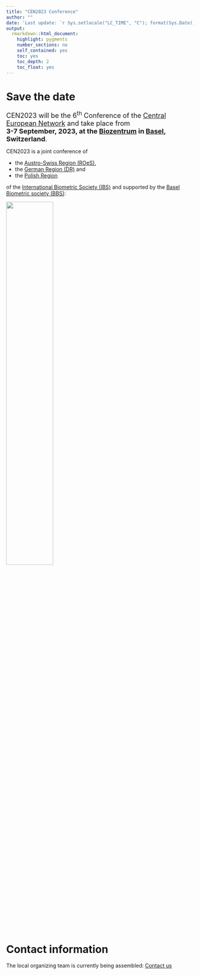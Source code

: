 ```yaml
---
title: "CEN2023 Conference"
author: ""
date: 'Last update: `r Sys.setlocale("LC_TIME", "C"); format(Sys.Date(), "%d %b %Y")`'
output: 
  rmarkdown::html_document:
    highlight: pygments
    number_sections: no
    self_contained: yes
    toc: yes
    toc_depth: 2
    toc_float: yes
---
```


# Save the date

<font size="4">
CEN2023 will be the $6^\text{th}$ Conference of the [Central European Network](https://www.biometricsociety.org/about/regions-networks/central-european-network) and take place from <br> 
<b> 3-7 September, 2023, at the [Biozentrum](https://www.biozentrum.unibas.ch) in [Basel](https://www.basel.com), Switzerland</b>.
</font>

CEN2023 is a joint conference of

* the [Austro-Swiss Region (ROeS)](https://www.ibs-roes.org),
* the [German Region (DR)](http://www.biometrische-gesellschaft.de) and
* the [Polish Region](https://sparrow.up.poznan.pl/polbiom/index.php?lang=en)

of the [International Biometric Society (IBS)](https://www.biometricsociety.org) and supported by the [Basel Biometric society (BBS)](https://baselbiometrics.github.io/home/docs/index.html):

![](img/logos/all_logos_small.png){width=50%}


# Contact information
The local organizing team is currently being assembled:
[Contact us](mailto:organizers@cen2023.ch)


